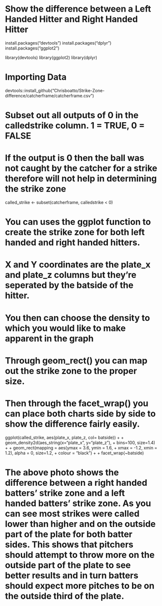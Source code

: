 # Show the difference between a Left Handed Hitter and Right Handed Hitter

install.packages("devtools")
install.packages("dplyr")
install.packages("ggplot2")

library(devtools)
library(ggplot2)
library(dplyr)

# Importing Data

devtools::install_github("Chrisboatto/Strike-Zone-difference/catcherframe/catcherframe.csv")

# Subset out all outputs of 0 in the calledstrike column. 1 = TRUE, 0 = FALSE
# If the output is 0 then the ball was not caught by the catcher for a strike therefore will not help in determining the strike zone

called_strike <- subset(catcherframe, calledstrike < 0)

# You can uses the ggplot function to create the strike zone for both left handed and right handed hitters.
# X and Y coordinates are the plate_x and plate_z columns but they're  seperated by the batside of the hitter.
# You then can choose the density to which you would like to make apparent in the graph
# Through geom_rect() you can map out the strike zone to the proper size.
# Then through the facet_wrap() you can place both charts side by side to show the difference fairly easily.

ggplot(called_strike, aes(plate_x, plate_z, col= batside)) + 
+     geom_density2d(aes_string(x="plate_x", y="plate_z"), 
+                    bins=100, size=1.4) + 
+     geom_rect(mapping = aes(ymax = 3.6, ymin = 1.6, 
+                             xmax = -1.2, xmin = 1.2), alpha = 0, size=1.2,
+               colour = "black") +
+     facet_wrap(~batside)


# The above photo shows the difference between a right handed batters' strike zone and a left handed batters' strike zone.   As you can see most strikes were called lower than higher and on the outside part of the plate for both batter sides.  This shows that pitchers should attempt to throw more on the outside part of the plate to see better results and in turn batters should expect more pitches to be on the outside third of the plate.  